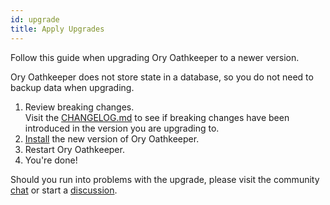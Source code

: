```yaml
---
id: upgrade
title: Apply Upgrades
---
```


Follow this guide when upgrading Ory Oathkeeper to a newer version.

Ory Oathkeeper does not store state in a database, so you do not need to backup data when upgrading.

1. Review breaking changes.  
   Visit the [CHANGELOG.md](https://github.com/ory/oathkeeper/blob/master/CHANGELOG.md) to see if breaking changes have been
   introduced in the version you are upgrading to.
1. [Install](../install.md) the new version of Ory Oathkeeper.
1. Restart Ory Oathkeeper.
1. You're done!

Should you run into problems with the upgrade, please visit the community [chat](https://slack.ory.sh/) or start a
[discussion](https://github.com/ory/oathkeeper/discussions).
